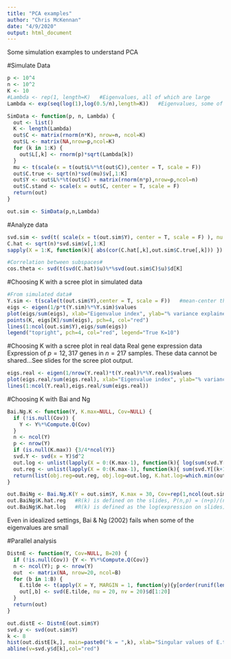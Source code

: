 ```yaml
---
title: "PCA examples"
author: "Chris McKennan"
date: "4/9/2020"
output: html_document
---
```


Some simulation examples to understand PCA

#Simulate Data

```r
p <- 10^4
n <- 10^2
K <- 10
#Lambda <- rep(1, length=K)   #Eigenvalues, all of which are large
Lambda <- exp(seq(log(1),log(0.5/n),length=K))   #Eigenvalues, some of which are small
```

```r
SimData <- function(p, n, Lambda) {
  out <- list()
  K <- length(Lambda)
  out$C <- matrix(rnorm(n*K), nrow=n, ncol=K)
  out$L <- matrix(NA,nrow=p,ncol=K)
  for (k in 1:K) {
    out$L[,k] <- rnorm(p)*sqrt(Lambda[k])
  }
  mu <- t(scale(x = t(out$L%*%t(out$C)),center = T, scale = F))
  out$C.true <- sqrt(n)*svd(mu)$v[,1:K]
  out$Y <- out$L%*%t(out$C) + matrix(rnorm(n*p),nrow=p,ncol=n)
  out$C.stand <- scale(x = out$C, center = T, scale = F)
  return(out)
}

out.sim <- SimData(p,n,Lambda)
```

#Analyze data
```r
svd.sim <- svd(t( scale(x = t(out.sim$Y), center = T, scale = F) ), nu = K, nv = K)   #Assume K is known
C.hat <- sqrt(n)*svd.sim$v[,1:K]
sapply(X = 1:K, function(k){ abs(cor(C.hat[,k],out.sim$C.true[,k])) })  #Correlation between individual vectors

#Correlation between subspaces#
cos.theta <- svd(t(svd(C.hat)$u)%*%svd(out.sim$C)$u)$d[K]
```

#Choosing K with a scree plot in simulated data
```r
#From simulated data#
Y.sim <- t(scale(t(out.sim$Y),center = T, scale = F))   #mean-center the rows of Y
eigs <- eigen(1/p*t(Y.sim)%*%Y.sim)$values
plot(eigs/sum(eigs), xlab="Eigenvalue index", ylab="% variance explained")
points(K, eigs[K]/sum(eigs), pch=4, col="red")
lines(1:ncol(out.sim$Y),eigs/sum(eigs))
legend("topright", pch=4, col="red", legend="True K=10")
```

#Choosing K with a scree plot in real data
Real gene expression data
Expression of $p=12,317$ genes in $n=217$ samples.
These data cannot be shared...See slides for the scree plot output.
```r
eigs.real <- eigen(1/nrow(Y.real)*t(Y.real)%*%Y.real)$values
plot(eigs.real/sum(eigs.real), xlab="Eigenvalue index", ylab="% variance explained", main="Real gene expression data")
lines(1:ncol(Y.real),eigs.real/sum(eigs.real))
```

#Choosing K with Bai and Ng
```r
Bai.Ng.K <- function(Y, K.max=NULL, Cov=NULL) {
  if (!is.null(Cov)) {
    Y <- Y%*%Compute.Q(Cov)
  }
  n <- ncol(Y)
  p <- nrow(Y)
  if (is.null(K.max)) {3/4*ncol(Y)}
  svd.Y <- svd(x = Y)$d^2
  out.log <- unlist(lapply(X = 0:(K.max-1), function(k){ log(sum(svd.Y[(k+1):n])/(n*p)) })) + (1:K.max)*(n+p)/(n*p)*log((n*p)/(n+p))
  out.reg <- unlist(lapply(X = 0:(K.max-1), function(k){ sum(svd.Y[(k+1):n])/(n*p) })) + (1:K.max)*(n+p)/(n*p)*log((n*p)/(n+p))
  return(list(obj.reg=out.reg, obj.log=out.log, K.hat.log=which.min(out.log), K.hat.reg=which.min(out.reg)))
}

out.BaiNg <- Bai.Ng.K(Y = out.sim$Y, K.max = 30, Cov=rep(1,ncol(out.sim$Y)))
out.BaiNg$K.hat.reg   #R(k) is defined on the slides, P(n,p) = (n+p)/(n*p)*log((n*p)/(n+p))
out.BaiNg$K.hat.log   #R(k) is defined as the log(expression on slides), P(n,p) is the same.
```
Even in idealized settings, Bai & Ng (2002) fails when some of the eigenvalues are small

#Parallel analysis
```r
DistnE <- function(Y, Cov=NULL, B=20) {
  if (!is.null(Cov)) {Y <- Y%*%Compute.Q(Cov)}
  n <- ncol(Y); p <- nrow(Y)
  out  <- matrix(NA, nrow=20, ncol=B)
  for (b in 1:B) {
    E.tilde <- t(apply(X = Y, MARGIN = 1, function(y){y[order(runif(length(y)))]}))
    out[,b] <- svd(E.tilde, nu = 20, nv = 20)$d[1:20]
  }
  return(out)
}

out.distE <- DistnE(out.sim$Y)
svd.y <- svd(out.sim$Y)
k <- 8
hist(out.distE[k,], main=paste0("k = ",k), xlab="Singular values of E.tilde", xlim=c(min(c(out.distE[k,],svd.y$d[k])),max(c(out.distE[k,],svd.y$d[k]))))
abline(v=svd.y$d[k],col="red")
```